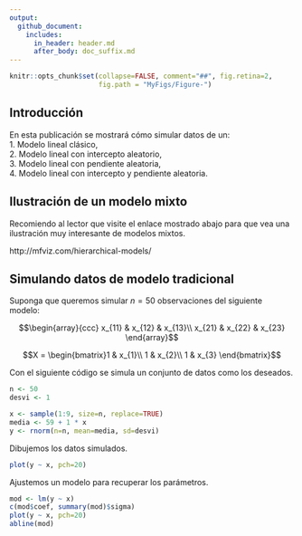 ```yaml
---
output:
  github_document:
    includes:
      in_header: header.md
      after_body: doc_suffix.md
---
```


```r
knitr::opts_chunk$set(collapse=FALSE, comment="##", fig.retina=2, 
                      fig.path = "MyFigs/Figure-")
```

## Introducción
En esta publicación se mostrará cómo simular datos de un:  
1. Modelo lineal clásico,  
2. Modelo lineal con intercepto aleatorio,  
3. Modelo lineal con pendiente aleatoria,  
4. Modelo lineal con intercepto y pendiente aleatoria.  

## Ilustración de un modelo mixto
Recomiendo al lector que visite el enlace mostrado abajo para que vea una ilustración muy interesante de modelos mixtos.

http://mfviz.com/hierarchical-models/

## Simulando datos de modelo tradicional
Suponga que queremos simular $n=50$ observaciones del siguiente modelo:

$$\begin{array}{ccc}
x_{11} & x_{12} & x_{13}\\
x_{21} & x_{22} & x_{23}
\end{array}$$

$$X = \begin{bmatrix}1 & x_{1}\\
1 & x_{2}\\
1 & x_{3}
\end{bmatrix}$$

Con el siguiente código se simula un conjunto de datos como los deseados.

```r
n <- 50
desvi <- 1

x <- sample(1:9, size=n, replace=TRUE)
media <- 59 + 1 * x
y <- rnorm(n=n, mean=media, sd=desvi)
```

Dibujemos los datos simulados.
```r
plot(y ~ x, pch=20)
```

Ajustemos un modelo para recuperar los parámetros.
```r
mod <- lm(y ~ x)
c(mod$coef, summary(mod)$sigma)
plot(y ~ x, pch=20)
abline(mod)
```

